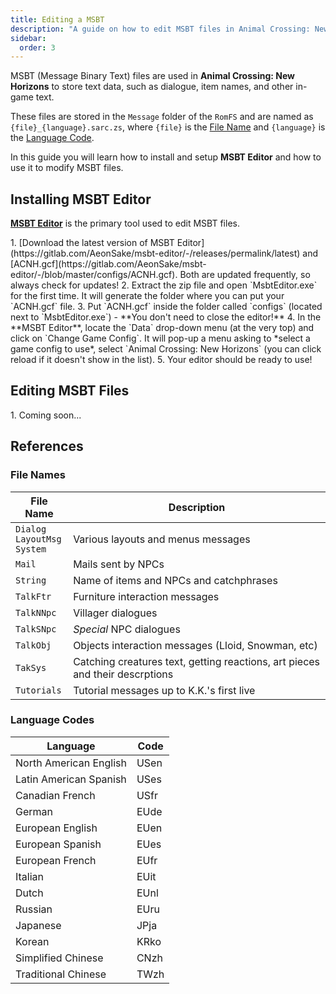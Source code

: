 ```yaml
---
title: Editing a MSBT
description: "A guide on how to edit MSBT files in Animal Crossing: New Horizons."
sidebar:
  order: 3
---
```



MSBT (Message Binary Text) files are used in **Animal Crossing: New Horizons** to store text data, such as dialogue, item names, and other in-game text.

These files are stored in the `Message` folder of the `RomFS` and are named as `{file}_{language}.sarc.zs`, where `{file}` is the [File Name](#file-names) and `{language}` is the [Language Code](#language-codes).

In this guide you will learn how to install and setup **MSBT Editor** and how to use it to modify MSBT files.


## Installing MSBT Editor
**[MSBT Editor](/tools/msbt-editor)** is the primary tool used to edit MSBT files.

<Steps>
1. [Download the latest version of MSBT Editor](https://gitlab.com/AeonSake/msbt-editor/-/releases/permalink/latest) and [ACNH.gcf](https://gitlab.com/AeonSake/msbt-editor/-/blob/master/configs/ACNH.gcf). Both are updated frequently, so always check for updates!
2. Extract the zip file and open `MsbtEditor.exe` for the first time. It will generate the folder where you can put your `ACNH.gcf` file. 
3. Put `ACNH.gcf` inside the folder called `configs` (located next to `MsbtEditor.exe`) - **You don't need to close the editor!**
4. In the **MSBT Editor**, locate the `Data` drop-down menu (at the very top) and click on `Change Game Config`. It will pop-up a menu asking to *select a game config to use*, select `Animal Crossing: New Horizons` (you can click reload if it doesn't show in the list).
5. Your editor should be ready to use!
</Steps>

## Editing MSBT Files

<Steps>
1. Coming soon...
</Steps>

## References
### File Names
| File Name                               | Description                                                                  |
| --------------------------------------- | ---------------------------------------------------------------------------- |
| `Dialog`<br/> `LayoutMsg`<br/> `System` | Various layouts and menus messages                                           |
| `Mail`                                  | Mails sent by NPCs                                                           |
| `String`                                | Name of items and NPCs and catchphrases                                      |
| `TalkFtr`                               | Furniture interaction messages                                               |
| `TalkNNpc`                              | Villager dialogues                                                           |
| `TalkSNpc`                              | *Special* NPC dialogues                                                      |
| `TalkObj`                               | Objects interaction messages (Lloid, Snowman, etc)                           |
| `TakSys`                                | Catching creatures text, getting reactions, art pieces and their descrptions |
| `Tutorials`                             | Tutorial messages up to K.K.'s first live                                    |

### Language Codes
| Language               | Code |
| ---------------------- | ---- |
| North American English | USen |
| Latin American Spanish | USes |
| Canadian French        | USfr |
| German                 | EUde |
| European English       | EUen |
| European Spanish       | EUes |
| European French        | EUfr |
| Italian                | EUit |
| Dutch                  | EUnl |
| Russian                | EUru |
| Japanese               | JPja |
| Korean                 | KRko |
| Simplified Chinese     | CNzh |
| Traditional Chinese    | TWzh |